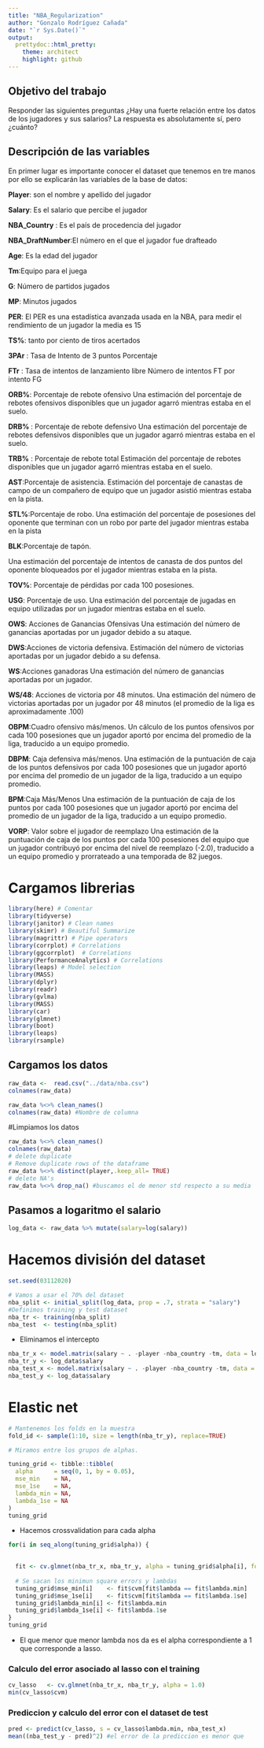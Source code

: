 ```yaml
---
title: "NBA_Regularization"
author: "Gonzalo Rodríguez Cañada"
date: "`r Sys.Date()`"
output:
  prettydoc::html_pretty:
    theme: architect
    highlight: github
---
```


## Objetivo del trabajo
Responder las siguientes preguntas
¿Hay una fuerte relación entre los datos de los jugadores y sus salarios?
 La respuesta es absolutamente sí, pero ¿cuánto?

## Descripción de las variables

En primer lugar es importante conocer el dataset que tenemos en tre manos por
ello se explicarán las variables de la base de datos:

**Player**: son el nombre y apellido del jugador

**Salary**: Es el salario que percibe el jugador

**NBA_Country** : Es el país de procedencia del jugador

**NBA_DraftNumber**:El número en el que el jugador fue drafteado

**Age**: Es la edad del jugador

**Tm**:Equipo para el juega

**G**: Número de partidos jugados

**MP**: Minutos jugados

**PER**: El PER es una estadística avanzada usada en la NBA, para medir 
el rendimiento de un jugador la media es 15

**TS%**: tanto por ciento de tiros acertados

**3PAr** : Tasa de Intento de 3 puntos Porcentaje 

**FTr** : Tasa de intentos de lanzamiento libre Número de intentos FT por intento FG


**ORB%**:  Porcentaje de rebote ofensivo Una estimación del porcentaje de rebotes ofensivos disponibles que un jugador agarró mientras estaba en el suelo.

**DRB% **: Porcentaje de rebote defensivo Una estimación del porcentaje de rebotes defensivos disponibles que un jugador agarró mientras estaba en el suelo.

**TRB%** : Porcentaje de rebote total Estimación del porcentaje de rebotes disponibles que un jugador agarró mientras estaba en el suelo.

**AST**:Porcentaje de asistencia. Estimación del porcentaje de canastas de campo de un compañero de equipo que un jugador asistió mientras estaba en la pista.

**STL%**:Porcentaje de robo. 
Una estimación del porcentaje de posesiones del oponente que terminan con un robo por parte del jugador mientras estaba en la pista

**BLK**:Porcentaje de tapón. 

Una estimación del porcentaje de intentos de canasta  de dos puntos del oponente bloqueados por el jugador mientras estaba en la pista.

**TOV%**: Porcentaje de pérdidas por cada 100 posesiones.

**USG**: Porcentaje de uso. Una estimación del porcentaje de jugadas en equipo utilizadas por un jugador mientras estaba en el suelo.

**OWS**: Acciones de Ganancias Ofensivas Una estimación del número de ganancias aportadas por un jugador debido a su ataque.

**DWS**:Acciones de victoria defensiva. Estimación del número de victorias aportadas por un jugador debido a su defensa.

**WS**:Acciones ganadoras Una estimación del número de ganancias aportadas por un jugador.

**WS/48**: Acciones de victoria por 48 minutos. Una estimación del número de victorias aportadas por un jugador por 48 minutos (el promedio de la liga es aproximadamente .100)

**OBPM**:Cuadro ofensivo más/menos. Un cálculo de los puntos ofensivos por cada 100 posesiones que un jugador aportó por encima del promedio de la liga, traducido a un equipo promedio.

**DBPM**: Caja defensiva más/menos.  Una estimación de la puntuación de caja de los puntos defensivos por cada 100 posesiones que un jugador aportó por encima del promedio de un jugador de la liga, traducido a un equipo promedio.

**BPM**:Caja Más/Menos Una estimación de la puntuación de caja de los puntos por cada 100 posesiones que un jugador aportó por encima del promedio de un jugador de la liga, traducido a un equipo promedio.

**VORP**: Valor sobre el jugador de reemplazo Una estimación de la puntuación de caja de los puntos por cada 100 posesiones del equipo que un jugador contribuyó por encima del nivel de reemplazo (-2.0), traducido a un equipo promedio y prorrateado a una temporada de 82 juegos.


# Cargamos librerias
```r
library(here) # Comentar
library(tidyverse)
library(janitor) # Clean names
library(skimr) # Beautiful Summarize
library(magrittr) # Pipe operators
library(corrplot) # Correlations
library(ggcorrplot)  # Correlations
library(PerformanceAnalytics) # Correlations
library(leaps) # Model selection
library(MASS)
library(dplyr)
library(readr)
library(gvlma)
library(MASS)
library(car)
library(glmnet)
library(boot)
library(leaps)
library(rsample)
```

## Cargamos los datos

```r
raw_data <-  read.csv("../data/nba.csv")
colnames(raw_data)

raw_data %<>% clean_names()
colnames(raw_data) #Nombre de columna
```

#Limpiamos los datos

```r
raw_data %<>% clean_names()
colnames(raw_data)
# delete duplicate
# Remove duplicate rows of the dataframe
raw_data %<>% distinct(player,.keep_all= TRUE)
# delete NA's
raw_data %<>% drop_na() #buscamos el de menor std respecto a su media
```
## Pasamos a logaritmo el salario

```r
log_data <- raw_data %>% mutate(salary=log(salary))

```
# Hacemos división del dataset
```r
set.seed(03112020)

# Vamos a usar el 70% del dataset
nba_split <- initial_split(log_data, prop = .7, strata = "salary")
#Definimos training y test dataset 
nba_tr <- training(nba_split)
nba_test  <- testing(nba_split)

```

+ Eliminamos el intercepto

```r

nba_tr_x <- model.matrix(salary ~ . -player -nba_country -tm, data = log_data)[, -1]
nba_tr_y <- log_data$salary
nba_test_x <- model.matrix(salary ~ . -player -nba_country -tm, data = log_data)[, -1]
nba_test_y <- log_data$salary
```


# Elastic net
```r
# Mantenemos los folds en la muestra
fold_id <- sample(1:10, size = length(nba_tr_y), replace=TRUE)

# Miramos entre los grupos de alphas.

tuning_grid <- tibble::tibble(
  alpha      = seq(0, 1, by = 0.05),
  mse_min    = NA,
  mse_1se    = NA,
  lambda_min = NA,
  lambda_1se = NA
)
tuning_grid

```

+ Hacemos crossvalidation para cada alpha
```r
for(i in seq_along(tuning_grid$alpha)) {
  

  fit <- cv.glmnet(nba_tr_x, nba_tr_y, alpha = tuning_grid$alpha[i], foldid = fold_id)
  
  # Se sacan los minimun square errors y lambdas
  tuning_grid$mse_min[i]    <- fit$cvm[fit$lambda == fit$lambda.min]
  tuning_grid$mse_1se[i]    <- fit$cvm[fit$lambda == fit$lambda.1se]
  tuning_grid$lambda_min[i] <- fit$lambda.min
  tuning_grid$lambda_1se[i] <- fit$lambda.1se
}
tuning_grid
```

+ El que menor que menor lambda nos da es el alpha correspondiente a 1 que corresponde a lasso.


### Calculo del error asociado al lasso con el training
```r
cv_lasso   <- cv.glmnet(nba_tr_x, nba_tr_y, alpha = 1.0)
min(cv_lasso$cvm)
```


### Prediccion y calculo del error con el dataset de test
```r


pred <- predict(cv_lasso, s = cv_lasso$lambda.min, nba_test_x)
mean((nba_test_y - pred)^2) #el error de la prediccion es menor que 

```


